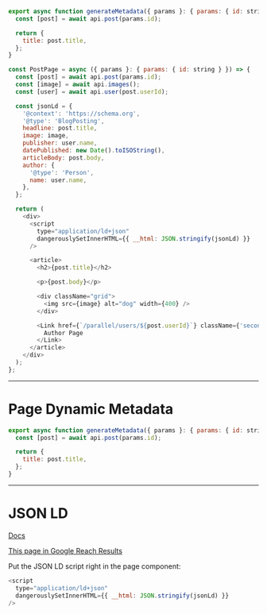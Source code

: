 ```js
export async function generateMetadata({ params }: { params: { id: string } }) {
  const [post] = await api.post(params.id);

  return {
    title: post.title,
  };
}

const PostPage = async ({ params }: { params: { id: string } }) => {
  const [post] = await api.post(params.id);
  const [image] = await api.images();
  const [user] = await api.user(post.userId);

  const jsonLd = {
    '@context': 'https://schema.org',
    '@type': 'BlogPosting',
    headline: post.title,
    image: image,
    publisher: user.name,
    datePublished: new Date().toISOString(),
    articleBody: post.body,
    author: {
      '@type': 'Person',
      name: user.name,
    },
  };

  return (
    <div>
      <script
        type="application/ld+json"
        dangerouslySetInnerHTML={{ __html: JSON.stringify(jsonLd) }}
      />

      <article>
        <h2>{post.title}</h2>

        <p>{post.body}</p>

        <div className="grid">
          <img src={image} alt="dog" width={400} />
        </div>

        <Link href={`/parallel/users/${post.userId}`} className={'secondary'}>
          Author Page
        </Link>
      </article>
    </div>
  );
};
```

---

# Page Dynamic Metadata

```js
export async function generateMetadata({ params }: { params: { id: string } }) {
  const [post] = await api.post(params.id);

  return {
    title: post.title,
  };
}
```

---

# JSON LD

[Docs](https://nextjs.org/docs/app/building-your-application/optimizing/metadata#json-ld)

[This page in Google Reach Results](https://search.google.com/test/rich-results/result?id=RpXQvngfOGeNa0WigNfAEA)

Put the JSON LD script right in the page component:

```js
<script
  type="application/ld+json"
  dangerouslySetInnerHTML={{ __html: JSON.stringify(jsonLd) }}
/>
```
